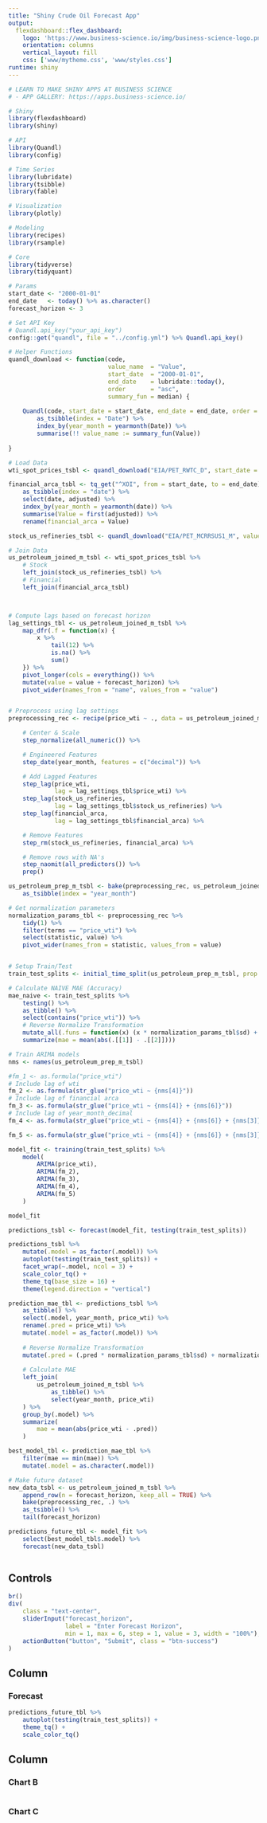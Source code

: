 ```yaml
---
title: "Shiny Crude Oil Forecast App"
output: 
  flexdashboard::flex_dashboard:
    logo: 'https://www.business-science.io/img/business-science-logo.png'
    orientation: columns
    vertical_layout: fill
    css: ['www/mytheme.css', 'www/styles.css']
runtime: shiny
---
```


```r
# LEARN TO MAKE SHINY APPS AT BUSINESS SCIENCE
# - APP GALLERY: https://apps.business-science.io/

# Shiny
library(flexdashboard)
library(shiny)

# API
library(Quandl)
library(config)

# Time Series
library(lubridate)
library(tsibble)
library(fable)

# Visualization
library(plotly)

# Modeling
library(recipes)
library(rsample)

# Core
library(tidyverse)
library(tidyquant)

# Params
start_date <- "2000-01-01"
end_date   <- today() %>% as.character()
forecast_horizon <- 3

# Set API Key
# Quandl.api_key("your_api_key")
config::get("quandl", file = "../config.yml") %>% Quandl.api_key()

# Helper Functions
quandl_download <- function(code, 
                            value_name  = "Value", 
                            start_date  = "2000-01-01", 
                            end_date    = lubridate::today(),
                            order       = "asc",
                            summary_fun = median) {
    
    Quandl(code, start_date = start_date, end_date = end_date, order = "asc") %>%
        as_tsibble(index = "Date") %>%
        index_by(year_month = yearmonth(Date)) %>%
        summarise(!! value_name := summary_fun(Value)) 
    
}

# Load Data
wti_spot_prices_tsbl <- quandl_download("EIA/PET_RWTC_D", start_date = start_date, end_date = end_date, value_name = "price_wti", summary_fun = first)

financial_arca_tsbl <- tq_get("^XOI", from = start_date, to = end_date) %>%
    as_tsibble(index = "date") %>%
    select(date, adjusted) %>%
    index_by(year_month = yearmonth(date)) %>%
    summarise(Value = first(adjusted)) %>%
    rename(financial_arca = Value)

stock_us_refineries_tsbl <- quandl_download("EIA/PET_MCRRSUS1_M", value_name = "stock_us_refineries") 

# Join Data
us_petroleum_joined_m_tsbl <- wti_spot_prices_tsbl %>%
    # Stock
    left_join(stock_us_refineries_tsbl) %>%
    # Financial
    left_join(financial_arca_tsbl)



# Compute lags based on forecast horizon
lag_settings_tbl <- us_petroleum_joined_m_tsbl %>%
    map_dfr(.f = function(x) {
        x %>%
            tail(12) %>%
            is.na() %>%
            sum()
    }) %>%
    pivot_longer(cols = everything()) %>%
    mutate(value = value + forecast_horizon) %>%
    pivot_wider(names_from = "name", values_from = "value")


# Preprocess using lag settings
preprocessing_rec <- recipe(price_wti ~ ., data = us_petroleum_joined_m_tsbl) %>%

    # Center & Scale
    step_normalize(all_numeric()) %>%

    # Engineered Features
    step_date(year_month, features = c("decimal")) %>%

    # Add Lagged Features
    step_lag(price_wti,
             lag = lag_settings_tbl$price_wti) %>%
    step_lag(stock_us_refineries,
             lag = lag_settings_tbl$stock_us_refineries) %>%
    step_lag(financial_arca,
             lag = lag_settings_tbl$financial_arca) %>%

    # Remove Features
    step_rm(stock_us_refineries, financial_arca) %>%

    # Remove rows with NA's
    step_naomit(all_predictors()) %>%
    prep()

us_petroleum_prep_m_tsbl <- bake(preprocessing_rec, us_petroleum_joined_m_tsbl) %>%
    as_tsibble(index = "year_month")

# Get normalization parameters
normalization_params_tbl <- preprocessing_rec %>%
    tidy(1) %>%
    filter(terms == "price_wti") %>%
    select(statistic, value) %>%
    pivot_wider(names_from = statistic, values_from = value)


# Setup Train/Test
train_test_splits <- initial_time_split(us_petroleum_prep_m_tsbl, prop = 0.8)

# Calculate NAIVE MAE (Accuracy)
mae_naive <- train_test_splits %>%
    testing() %>%
    as_tibble() %>%
    select(contains("price_wti")) %>%
    # Reverse Normalize Transformation
    mutate_all(.funs = function(x) (x * normalization_params_tbl$sd) + normalization_params_tbl$mean) %>%
    summarize(mae = mean(abs(.[[1]] - .[[2]])))

# Train ARIMA models
nms <- names(us_petroleum_prep_m_tsbl)

#fm_1 <- as.formula("price_wti")
# Include lag of wti
fm_2 <- as.formula(str_glue("price_wti ~ {nms[4]}"))
# Include lag of financial arca
fm_3 <- as.formula(str_glue("price_wti ~ {nms[4]} + {nms[6]}"))
# Include lag of year_month_decimal
fm_4 <- as.formula(str_glue("price_wti ~ {nms[4]} + {nms[6]} + {nms[3]}"))

fm_5 <- as.formula(str_glue("price_wti ~ {nms[4]} + {nms[6]} + {nms[3]} + {nms[5]}"))

model_fit <- training(train_test_splits) %>%
    model(
        ARIMA(price_wti),
        ARIMA(fm_2),
        ARIMA(fm_3),
        ARIMA(fm_4),
        ARIMA(fm_5)
    )

model_fit

predictions_tsbl <- forecast(model_fit, testing(train_test_splits)) 

predictions_tsbl %>%
    mutate(.model = as_factor(.model)) %>%
    autoplot(testing(train_test_splits)) +
    facet_wrap(~.model, ncol = 3) +
    scale_color_tq() +
    theme_tq(base_size = 16) +
    theme(legend.direction = "vertical")

prediction_mae_tbl <- predictions_tsbl %>%
    as_tibble() %>%
    select(.model, year_month, price_wti) %>%
    rename(.pred = price_wti) %>%
    mutate(.model = as_factor(.model)) %>%
    
    # Reverse Normalize Transformation
    mutate(.pred = (.pred * normalization_params_tbl$sd) + normalization_params_tbl$mean) %>%
    
    # Calculate MAE
    left_join(
        us_petroleum_joined_m_tsbl %>%
            as_tibble() %>%
            select(year_month, price_wti)
    ) %>%
    group_by(.model) %>%
    summarize(
        mae = mean(abs(price_wti - .pred))
    )

best_model_tbl <- prediction_mae_tbl %>%
    filter(mae == min(mae)) %>%
    mutate(.model = as.character(.model))

# Make future dataset
new_data_tsbl <- us_petroleum_joined_m_tsbl %>% 
    append_row(n = forecast_horizon, keep_all = TRUE) %>%
    bake(preprocessing_rec, .) %>%
    as_tsibble() %>%
    tail(forecast_horizon)

predictions_future_tbl <- model_fit %>%
    select(best_model_tbl$.model) %>%
    forecast(new_data_tsbl) 



```

Controls {.sidebar}
----------



```r
br()
div(
    class = "text-center",
    sliderInput("forecast_horizon", 
                label = "Enter Forecast Horizon", 
                min = 1, max = 6, step = 1, value = 3, width = "100%"),
    actionButton("button", "Submit", class = "btn-success")
)


```

Column {data-width=650}
-----------------------------------------------------------------------

### Forecast

```r
predictions_future_tbl %>%
    autoplot(testing(train_test_splits)) +
    theme_tq() +
    scale_color_tq()
```

Column {data-width=350}
-----------------------------------------------------------------------

### Chart B

```r

```

### Chart C

```r

```

